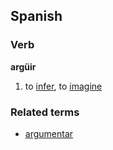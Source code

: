 ==Spanish==
===Verb===
'''argüir'''

# to [[infer]], to [[imagine]]

===Related terms===
*[[argumentar]]